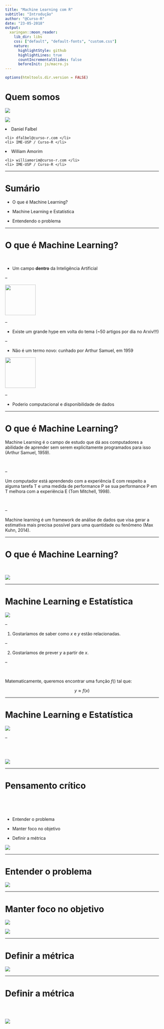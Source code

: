 ```yaml
---
title: "Machine Learning com R"
subtitle: "Introdução"
author: "@Curso-R"
date: "23-05-2018"
output:
  xaringan::moon_reader:
    lib_dir: libs
    css: ["default", "default-fonts", "custom.css"]
    nature:
      highlightStyle: github
      highlightLines: true
      countIncrementalSlides: false
      beforeInit: js/macro.js
---
```


```r
options(htmltools.dir.version = FALSE)
```

# Quem somos

<img src="img/daniel.jpeg" class="dan">

<img src="img/william.jpg" class="willy">

<div class="dan">
  <lu>
    <li> Daniel Falbel </li>
    <li> dfalbel@curso-r.com </li>
    <li> IME-USP / Curso-R </li>
  </lu>
</div>

<div class="willy">
  <lu>
    <li> William Amorim </li>
    <li> williamorim@curso-r.com </li>
    <li> IME-USP / Curso-R </li>
  </lu>
</div>

---

# Sumário

- O que é Machine Learning?

- Machine Learning e Estatística

- Entendendo o problema

---

# O que é Machine Learning?

<br>

- Um campo **dentro** da Inteligência Artificial

--

<img src="img/marvin.png" class="cantodireito" width=100>

--

- Existe um grande hype em volta do tema (~50 artigos por dia no Arxiv!!!)

--

- Não é um termo novo: cunhado por Arthur Samuel, em 1959

<img src="img/arthur-sam.png" class="center2" width=100>

--

- Poderio computacional e disponibilidade de dados

---

# O que é Machine Learning?

Machine Learning é o campo de estudo que dá aos computadores a abilidade de 
aprender sem serem explicitamente programados para isso (Arthur Samuel, 1959).

<br>

--

Um computador está aprendendo com a experiência E com respeito a alguma tarefa T e uma medida de performance P se sua performance P em T melhora com a experiência E (Tom Mitchell, 1998).

<br>

--

Machine learning é um framework de análise de dados que visa gerar a estimativa mais precisa possível para uma quantidade ou fenômeno (Max Kuhn, 2014).

---

# O que é Machine Learning?

<br>

<img src = "img/nazare.jpg" class = "center2">

---

# Machine Learning e Estatística

<img src = "img/box.png" class = "center2">

--

1) Gostaríamos de saber como $x$ e $y$ estão relacionadas.

--

2) Gostaríamos de prever $y$ a partir de $x$.

--

<br>

Matematicamente, queremos encontrar uma função $f()$ tal que:

$$
y \approx f(x)
$$

---

# Machine Learning e Estatística

 <img src="img/box-data-models.png" class = "center2"> 
 
--

<br>
<br>
 
  <img src="img/box-algorithmic-models.png" class = "center2"> 
  
---

# Pensamento crítico

<br>
<br>
<br>

- Entender o problema

- Manter foco no objetivo

- Definir a métrica

<img src="https://media.giphy.com/media/sqefuSs2oD8sg/giphy.gif" class="smart_cat">

---

# Entender o problema

<img src="img/aviao.png" class="center2">

---

# Manter foco no objetivo

<img src="img/ozonio.jpeg" class="ozonio">

<img src="img/carros.jpg" class="carros">

---

# Definir a métrica

<img src="img/google.png" class="google">

---

# Definir a métrica

<br>
<br>

<img src="img/submarino.png" class="center2">
